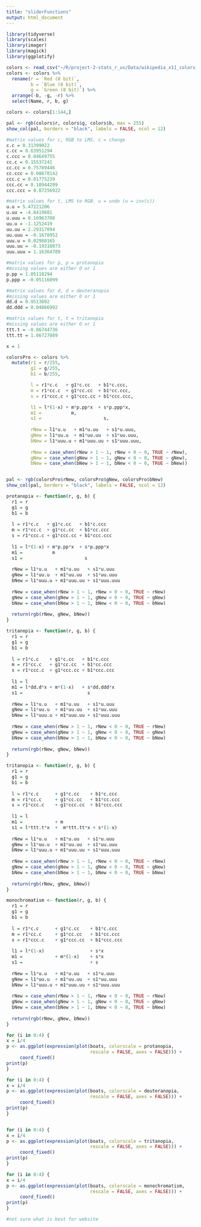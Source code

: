 ```yaml
---
title: "sliderFunctions"
output: html_document
---
```



```r
library(tidyverse)
library(scales)
library(imager)
library(magick)
library(ggplotify)
```

```r
colors <- read_csv("~/R/project-2-stats_r_us/Data/wikipedia_x11_colors.csv")
colors <- colors %>%
  rename(r = `Red (8 bit)`,
         b = `Blue (8 bit)`,
         g = `Green (8 bit)`) %>%
  arrange(-b, -g, -r) %>%
  select(Name, r, b, g)

colors <- colors[1:144,]
```


```r
pal <- rgb(colors$r, colors$g, colors$b, max = 255)
show_col(pal, borders = "black", labels = FALSE, ncol = 12)
```

```r
#matrix values for c, RGB to LMS. c = change
c.c = 0.31399022
c.cc = 0.63951294
c.ccc = 0.04649755
cc.c = 0.15537241
cc.cc = 0.75789446
cc.ccc = 0.08670142
ccc.c = 0.01775239
ccc.cc = 0.10944209
ccc.ccc = 0.87256922

#matrix values for t, LMS to RGB. u = undo (u = inv(c))
u.u = 5.47221206
u.uu = -4.6419601
u.uuu = 0.16963708
uu.u = -1.1252419
uu.uu = 2.29317094
uu.uuu = -0.1678952
uuu.u = 0.02980165
uuu.uu = -0.19318073
uuu.uuu = 1.16364789

#matrix values for p, p = protanopia
#missing values are either O or 1
p.pp = 1.05118294
p.ppp = -0.05116099

#matrix values for d, d = deuteranopia
#missing values are either O or 1
dd.d = 0.9513092
dd.ddd = 0.04866992

#matrix values for t, t = tritanopia
#missing values are either O or 1
ttt.t = -0.86744736
ttt.tt = 1.86727089
```

```r
x = 1

colorsPro <- colors %>%
  mutate(r1 = r/255,
         g1 = g/255,
         b1 = b/255,

         l = r1*c.c   + g1*c.cc   + b1*c.ccc,
         m = r1*cc.c  + g1*cc.cc  + b1*cc.ccc,
         s = r1*ccc.c + g1*ccc.cc + b1*ccc.ccc,

         l1 = l*(1-x) + m*p.pp*x  + s*p.ppp*x,
         m1 =           m,
         s1 =                       s,
         
         rNew = l1*u.u   + m1*u.uu   + s1*u.uuu,
         gNew = l1*uu.u  + m1*uu.uu  + s1*uu.uuu,
         bNew = l1*uuu.u + m1*uuu.uu + s1*uuu.uuu,
         
         rNew = case_when(rNew > 1 ~ 1, rNew < 0 ~ 0, TRUE ~ rNew),
         gNew = case_when(gNew > 1 ~ 1, gNew < 0 ~ 0, TRUE ~ gNew),
         bNew = case_when(bNew > 1 ~ 1, bNew < 0 ~ 0, TRUE ~ bNew))


pal <- rgb(colorsPro$rNew, colorsPro$gNew, colorsPro$bNew)
show_col(pal, borders = "black", labels = FALSE, ncol = 12)
```

```r
protanopia <- function(r, g, b) {
  r1 = r
  g1 = g
  b1 = b
   
  l = r1*c.c   + g1*c.cc   + b1*c.ccc
  m = r1*cc.c  + g1*cc.cc  + b1*cc.ccc
  s = r1*ccc.c + g1*ccc.cc + b1*ccc.ccc
   
  l1 = l*(1-x) + m*p.pp*x  + s*p.ppp*x
  m1 =           m
  s1 =                       s
   
  rNew = l1*u.u   + m1*u.uu   + s1*u.uuu
  gNew = l1*uu.u  + m1*uu.uu  + s1*uu.uuu
  bNew = l1*uuu.u + m1*uuu.uu + s1*uuu.uuu
   
  rNew = case_when(rNew > 1 ~ 1, rNew < 0 ~ 0, TRUE ~ rNew)
  gNew = case_when(gNew > 1 ~ 1, gNew < 0 ~ 0, TRUE ~ gNew)
  bNew = case_when(bNew > 1 ~ 1, bNew < 0 ~ 0, TRUE ~ bNew)
  
  return(rgb(rNew, gNew, bNew))
}
``` 

```r
tritanopia <- function(r, g, b) {
  r1 = r
  g1 = g
  b1 = b
   
  l = r1*c.c    + g1*c.cc   + b1*c.ccc
  m = r1*cc.c   + g1*cc.cc  + b1*cc.ccc
  s = r1*ccc.c  + g1*ccc.cc + b1*ccc.ccc
   
  l1 = l
  m1 = l*dd.d*x + m*(1-x)   + s*dd.ddd*x
  s1 =                        s
   
  rNew = l1*u.u   + m1*u.uu   + s1*u.uuu
  gNew = l1*uu.u  + m1*uu.uu  + s1*uu.uuu
  bNew = l1*uuu.u + m1*uuu.uu + s1*uuu.uuu
   
  rNew = case_when(rNew > 1 ~ 1, rNew < 0 ~ 0, TRUE ~ rNew)
  gNew = case_when(gNew > 1 ~ 1, gNew < 0 ~ 0, TRUE ~ gNew)
  bNew = case_when(bNew > 1 ~ 1, bNew < 0 ~ 0, TRUE ~ bNew)
  
  return(rgb(rNew, gNew, bNew))
}
``` 

```r
tritanopia <- function(r, g, b) {
  r1 = r
  g1 = g
  b1 = b
   
  l = r1*c.c      + g1*c.cc    + b1*c.ccc
  m = r1*cc.c     + g1*cc.cc   + b1*cc.ccc
  s = r1*ccc.c    + g1*ccc.cc  + b1*ccc.ccc
   
  l1 = l
  m1 =            + m
  s1 = l*ttt.t*x  +  m*ttt.tt*x + s*(1-x)
   
  rNew = l1*u.u   + m1*u.uu   + s1*u.uuu
  gNew = l1*uu.u  + m1*uu.uu  + s1*uu.uuu
  bNew = l1*uuu.u + m1*uuu.uu + s1*uuu.uuu
   
  rNew = case_when(rNew > 1 ~ 1, rNew < 0 ~ 0, TRUE ~ rNew)
  gNew = case_when(gNew > 1 ~ 1, gNew < 0 ~ 0, TRUE ~ gNew)
  bNew = case_when(bNew > 1 ~ 1, bNew < 0 ~ 0, TRUE ~ bNew)
  
  return(rgb(rNew, gNew, bNew))
}
``` 

```r
monochromatism <- function(r, g, b) {
  r1 = r
  g1 = g
  b1 = b
   
  l = r1*c.c      + g1*c.cc    + b1*c.ccc
  m = r1*cc.c     + g1*cc.cc   + b1*cc.ccc
  s = r1*ccc.c    + g1*ccc.cc  + b1*ccc.ccc
   
  l1 = l*(1-x)                 + s*x
  m1 =            + m*(1-x)    + s*x          
  s1 =                         + s
   
  rNew = l1*u.u   + m1*u.uu   + s1*u.uuu
  gNew = l1*uu.u  + m1*uu.uu  + s1*uu.uuu
  bNew = l1*uuu.u + m1*uuu.uu + s1*uuu.uuu
   
  rNew = case_when(rNew > 1 ~ 1, rNew < 0 ~ 0, TRUE ~ rNew)
  gNew = case_when(gNew > 1 ~ 1, gNew < 0 ~ 0, TRUE ~ gNew)
  bNew = case_when(bNew > 1 ~ 1, bNew < 0 ~ 0, TRUE ~ bNew)
  
  return(rgb(rNew, gNew, bNew))
}
```

```r
for (i in 0:4) {
x = i/4
p <- as.ggplot(expression(plot(boats, colorscale = protanopia, 
                               rescale = FALSE, axes = FALSE))) +
     coord_fixed()
print(p)
}

for (i in 0:4) {
x = i/4
p <- as.ggplot(expression(plot(boats, colorscale = deuteranopia, 
                               rescale = FALSE, axes = FALSE))) +
     coord_fixed()
print(p)
}


for (i in 0:4) {
x = i/4
p <- as.ggplot(expression(plot(boats, colorscale = tritanopia, 
                               rescale = FALSE, axes = FALSE))) +
     coord_fixed()
print(p)
}

for (i in 0:4) {
x = i/4
p <- as.ggplot(expression(plot(boats, colorscale = monochromatism, 
                               rescale = FALSE, axes = FALSE))) +
     coord_fixed()
print(p)
}

```

```r
#not sure what is best for website
```
